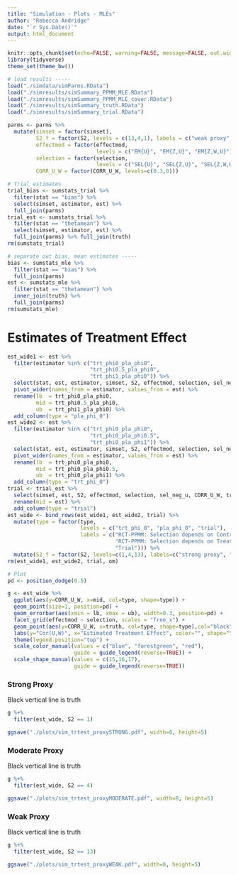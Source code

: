 ```yaml
---
title: "Simulation - Plots - MLEs"
author: "Rebecca Andridge"
date: "`r Sys.Date()`"
output: html_document
---
```


```r
knitr::opts_chunk$set(echo=FALSE, warning=FALSE, message=FALSE, out.width='100%')
library(tidyverse)
theme_set(theme_bw())

# load results -----
load("./simdata/simParms.RData")
load("./simresults/simSummary_PPMM_MLE.RData")
load("./simresults/simSummary_PPMM_MLE_cover.RData")
load("./simresults/simSummary_truth.RData")
load("./simresults/simSummary_trial.RData")

parms <- parms %>%
  mutate(simset = factor(simset),
         S2_f = factor(S2, levels = c(13,4,1), labels = c("weak proxy", "moderate proxy", "strong proxy")),
         effectmod = factor(effectmod,
                            levels = c("EM{U}", "EM{Z,U}", "EM{Z,W,U}")),
         selection = factor(selection, 
                            levels = c("SEL{U}", "SEL{Z,U}", "SEL{Z,W,U}", "SEL{Z,-U}", "SEL{Z,W,-U}")),
         CORR_U_W = factor(CORR_U_W, levels=c(0.3,0)))

# Trial estimates
trial_bias <- sumstats_trial %>%
  filter(stat == "bias") %>%
  select(simset, estimator, est) %>%
  full_join(parms)
trial_est <- sumstats_trial %>%
  filter(stat == "thetamean") %>%
  select(simset, estimator, est) %>%
  full_join(parms) %>% full_join(truth)
rm(sumstats_trial)

# separate out bias, mean estimates -----
bias <- sumstats_mle %>%
  filter(stat == "bias") %>%
  full_join(parms)
est <- sumstats_mle %>%
  filter(stat == "thetamean") %>%
  inner_join(truth) %>%
  full_join(parms)
rm(sumstats_mle)
```

# Estimates of Treatment Effect

```r
est_wide1 <- est %>%
  filter(estimator %in% c("trt_phi0_pla_phi0",
                          "trt_phi0.5_pla_phi0",
                          "trt_phi1_pla_phi0")) %>%
  select(stat, est, estimator, simset, S2, effectmod, selection, sel_neg_u, CORR_U_W, truth) %>%
  pivot_wider(names_from = estimator, values_from = est) %>%
  rename(lb  = trt_phi0_pla_phi0,
         mid = trt_phi0.5_pla_phi0,
         ub  = trt_phi1_pla_phi0) %>%
  add_column(type = "pla_phi_0")
est_wide2 <- est %>%
  filter(estimator %in% c("trt_phi0_pla_phi0",
                          "trt_phi0_pla_phi0.5",
                          "trt_phi0_pla_phi1")) %>%
  select(stat, est, estimator, simset, S2, effectmod, selection, sel_neg_u, CORR_U_W, truth) %>%
  pivot_wider(names_from = estimator, values_from = est) %>%
  rename(lb  = trt_phi0_pla_phi0,
         mid = trt_phi0_pla_phi0.5,
         ub  = trt_phi0_pla_phi1) %>%
  add_column(type = "trt_phi_0")
trial <- trial_est %>%
  select(simset, est, S2, effectmod, selection, sel_neg_u, CORR_U_W, truth) %>%
  rename(mid = est) %>%
  add_column(type = "trial")
est_wide <- bind_rows(est_wide1, est_wide2, trial) %>%
  mutate(type = factor(type,
                       levels = c("trt_phi_0", "pla_phi_0", "trial"),
                       labels = c("RCT-PPMM: Selection depends on Control Outcome",
                                  "RCT-PPMM: Selection depends on Treatment Outcome",
                                  "Trial"))) %>%
  mutate(S2_f = factor(S2, levels=c(1,4,13), labels=c("strong proxy", "moderate proxy", "weak proxy")))
rm(est_wide1, est_wide2, trial, om)
```

```r
# Plot
pd <- position_dodge(0.5)

g <- est_wide %>%
  ggplot(aes(y=CORR_U_W, x=mid, col=type, shape=type)) + 
  geom_point(size=1, position=pd) + 
  geom_errorbar(aes(xmin = lb, xmax = ub), width=0.3, position=pd) +
  facet_grid(effectmod ~ selection, scales = "free_x") + 
  geom_point(aes(y=CORR_U_W, x=truth, col=type, shape=type),col="black", size=5, shape="|") +
  labs(y="Cor(U,W)", x="Estimated Treatment Effect", color="", shape="") +
  theme(legend.position="top") + 
  scale_color_manual(values = c("blue", "forestgreen", "red"),
                     guide = guide_legend(reverse=TRUE)) +
  scale_shape_manual(values = c(15,16,17),
                     guide = guide_legend(reverse=TRUE))
```

### Strong Proxy

Black vertical line is truth

```r
g %+% 
  filter(est_wide, S2 == 1) 

ggsave("./plots/sim_trtest_proxySTRONG.pdf", width=8, height=5)
```

### Moderate Proxy

Black vertical line is truth

```r
g %+% 
  filter(est_wide, S2 == 4) 

ggsave("./plots/sim_trtest_proxyMODERATE.pdf", width=8, height=5)
```

### Weak Proxy

Black vertical line is truth

```r
g %+% 
  filter(est_wide, S2 == 13) 

ggsave("./plots/sim_trtest_proxyWEAK.pdf", width=8, height=5)
```

